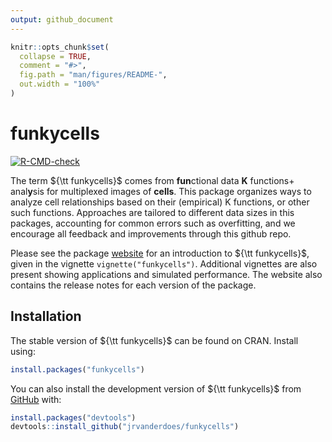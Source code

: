 ```yaml
---
output: github_document
---
```


<!-- README.md is generated from README.Rmd. Please edit that file -->

```r
knitr::opts_chunk$set(
  collapse = TRUE,
  comment = "#>",
  fig.path = "man/figures/README-",
  out.width = "100%"
)
```

# funkycells

<!-- badges: start -->
[![R-CMD-check](https://github.com/jrvanderdoes/funkycells/actions/workflows/R-CMD-check.yaml/badge.svg)](https://github.com/jrvanderdoes/funkycells/actions/workflows/R-CMD-check.yaml)
<!-- badges: end -->

The term ${\tt funkycells}$ comes from **fun**ctional data **K** functions+ anal**y**sis for multiplexed images of **cells**. This package organizes ways to analyze cell relationships based on their (empirical) K functions, or other such functions. Approaches are tailored to different data sizes in this packages, accounting for common errors such as overfitting, and we encourage all feedback and improvements through this github repo.

Please see the package [website](https://jrvanderdoes.github.io/funkycells/) for an introduction to ${\tt funkycells}$, given in the vignette `vignette("funkycells")`. Additional vignettes are also present showing applications and simulated performance. The website also contains the release notes for each version of the package.

## Installation

The stable version of ${\tt funkycells}$ can be found on CRAN. Install using:
```r
install.packages("funkycells")
```

You can also install the development version of ${\tt funkycells}$ from [GitHub](https://github.com/) with:

```r
install.packages("devtools")
devtools::install_github("jrvanderdoes/funkycells")
```

<!-- 
Don't forget to build this! devtools::build_readme() , also check out https://github.com/r-lib/actions/tree/v1/examples to setup github actions for it 
-->

